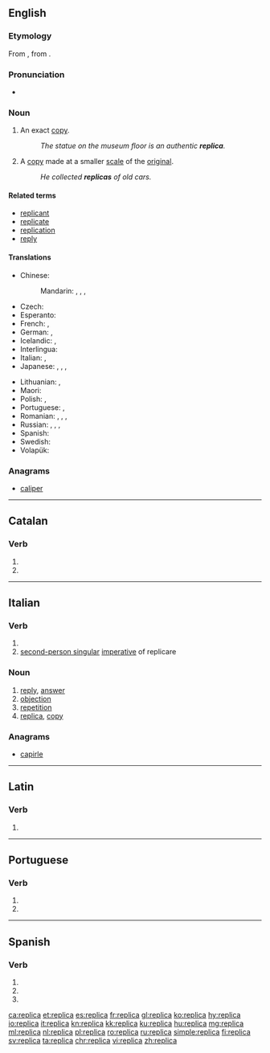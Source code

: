 ==English==

===Etymology===
From {{etyl|it|en}}, from {{etyl|la|en}} {{m|la|replico|replicare|to copy}}.

===Pronunciation===
* {{IPA|/ˈɹɛplɪkə/|lang=en}}

===Noun===
{{en-noun}}

# An exact [[copy]].
#: ''The statue on the museum floor is an authentic '''replica'''.''
# A [[copy]] made at a smaller [[scale]] of the [[original]].
#: ''He collected '''replicas''' of old cars.''

====Related terms====
* [[replicant]]
* [[replicate]]
* [[replication]]
* [[reply]]

====Translations====
{{trans-top|an exact copy}}
* Chinese:
*: Mandarin: {{t+|cmn|複製品|sc=Hani}}, {{t|cmn|复制品|tr=fùzhìpǐn|sc=Hani}}, {{t+|cmn|複製|sc=Hani}}, {{t|cmn|复制|tr=fùzhì|sc=Hani}}
* Czech: {{t+|cs|replika|f}}
* Esperanto: {{t|eo|repliko}}
* French: {{t+|fr|réplique|f}}, {{t|fr|copie exacte|f}}
* German: {{t|de|Nachbildung|f}}, {{t|de|exakte Kopie|f}}
* Icelandic: {{t+|is|eftirmynd|f}}, {{t+|is|eftirlíking|f}}
* Interlingua: {{t|ia|replica}}
* Italian: {{t+|it|replica|f}}, {{t|it|copia esatta|f}}
* Japanese: {{t+|ja|複製|tr=ふくせい, fukusei|sc=Jpan}}, {{t|ja|写し|tr=うつし, utsushi|sc=Jpan}}, {{t|ja|模造品|tr=もぞうひん, mozōhin|sc=Jpan}}, {{t|ja|レプリカ|tr=repurika|sc=Jpan}}
{{trans-mid}}
* Lithuanian: {{t+|lt|kopija}}, {{t|lt|replika}}
* Maori: {{t|mi|kape}}
* Polish: {{t+|pl|kopia}}, {{t+|pl|replika}}
* Portuguese: {{t+|pt|réplica|f}}, {{t|pt|[[cópia]] [[exata]]|f}}
* Romanian: {{t+|ro|copie|f}}, {{t|ro|copii|f-p}}, {{t+|ro|replică|f}}, {{t+|ro|reproducere|f}}
* Russian: {{t|ru|[[точный|то́чная]] [[ко́пия]]|f}}, {{t+|ru|репроду́кция|f}}, {{t+|ru|ре́плика|f}} {{qualifier|rare in this sense}}, {{t+|ru|муля́ж|m}}
* Spanish: {{t+|es|réplica|f}}
* Swedish: {{t+|sv|replika|c}}
* Volapük: {{t+|vo|samäd}}
{{trans-bottom}}

===Anagrams===
* [[caliper#English|caliper]]

----

==Catalan==

===Verb===
{{head|ca|verb form}}

# {{ca-verb form of|p=3|n=sg|t=pres|m=ind|replicar}}
# {{ca-verb form of|p=2|n=sg|m=impr|replicar}}

----

==Italian==

===Verb===
{{head|it|verb form}}

# {{inflection of|replicare||3|s|pres|lang=it}}
# [[second-person singular]] [[imperative]] of replicare

===Noun===
{{it-noun|f}}

# [[reply]], [[answer]]
# [[objection]]
# [[repetition]]
# [[replica]], [[copy]]

===Anagrams===
* [[capirle#Italian|capirle]]

----

==Latin==

===Verb===
{{la-verb-form|replicā}}

# {{inflection of|replicō||2|s|pres|actv|impr|lang=la}}

----

==Portuguese==

===Verb===
{{pt-verb-form}}

# {{inflection of|replicar||3|s|pres|indc|lang=pt}}
# {{inflection of|replicar||2|s|impr|lang=pt}}

----

==Spanish==

===Verb===
{{es-verb-form}}

# {{es-verb form of|ending=ar|mood=imperative|sense=affirmative|pers=2|formal=no|number=singular|replicar}}
# {{es-verb form of|ending=ar|mood=indicative|tense=present|pers=2|formal=yes|number=singular|replicar}}
# {{es-verb form of|ending=ar|mood=indicative|tense=present|pers=3|number=singular|replicar}}

[[ca:replica]]
[[et:replica]]
[[es:replica]]
[[fr:replica]]
[[gl:replica]]
[[ko:replica]]
[[hy:replica]]
[[io:replica]]
[[it:replica]]
[[kn:replica]]
[[kk:replica]]
[[ku:replica]]
[[hu:replica]]
[[mg:replica]]
[[ml:replica]]
[[nl:replica]]
[[pl:replica]]
[[ro:replica]]
[[ru:replica]]
[[simple:replica]]
[[fi:replica]]
[[sv:replica]]
[[ta:replica]]
[[chr:replica]]
[[vi:replica]]
[[zh:replica]]